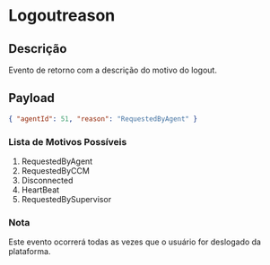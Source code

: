 # Logoutreason

## Descrição

Evento de retorno com a descrição do motivo do logout.

## Payload

```json copy
{ "agentId": 51, "reason": "RequestedByAgent" }
```

### Lista de Motivos Possíveis

1. RequestedByAgent
2. RequestedByCCM
3. Disconnected
4. HeartBeat
5. RequestedBySupervisor

### Nota

Este evento ocorrerá todas as vezes que o usuário for deslogado da plataforma.

